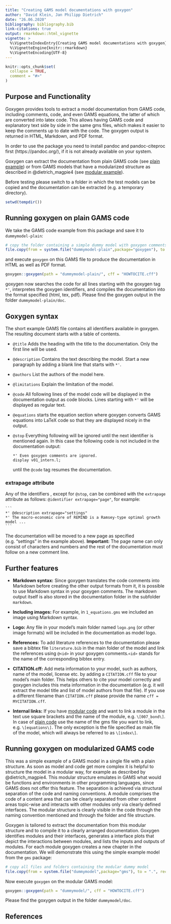 ```yaml
---
title: "Creating GAMS model documentations with goxygen"
author: "David Klein, Jan Philipp Dietrich"
date: "26.06.2020"
bibliography: bibliography.bib
link-citations: true
output: rmarkdown::html_vignette
vignette: >
  %\VignetteIndexEntry{Creating GAMS model documentations with goxygen}
  %\VignetteEngine{knitr::rmarkdown}
  %\VignetteEncoding{UTF-8}
---
```


```r
knitr::opts_chunk$set(
  collapse = TRUE,
  comment = "#>"
)
```

## Purpose and Functionality

Goxygen provides tools to extract a model documentation from GAMS code, including comments, code, and even GAMS equations, the latter of which are converted into latex code. This allows having GAMS code and explanatory text side by side in the same gms files, which makes it easier to keep the comments up to date with the code. The goxygen output is returned in HTML, Markdown, and PDF format.

In order to use the package you need to install pandoc and pandoc-citeproc first (https://pandoc.org/), if it is not already available on your system.

Goxygen can extract the documentation from plain GAMS code (see [plain example](#plain)) or from GAMS models that have a modularized structure as described in @dietrich_magpie4 (see [modular example](#modular)).

Before testing please switch to a folder in which the test models can be copied and the documentation can be extracted (e.g. a temporary directory).

```r
setwd(tempdir())
```

## Running goxygen on plain GAMS code {#plain}

We take the GAMS code example from this package and save it to `dummymodel-plain`:

```r
# copy the folder containing a simple dummy model with goxygen comments 
file.copy(from = system.file("dummymodel-plain",package="goxygen"), to = ".", recursive = TRUE)
```

and execute `goxygen` on this GAMS file to produce the documentation in HTML as well as PDF format.

```r
goxygen::goxygen(path = "dummymodel-plain/", cff = "HOWTOCITE.cff")
```

goxygen now searches the code for all lines starting with the goxygen tag `*'`, interpretes the goxygen identifiers, and compiles the documentation into the format specified (html, tex, pdf). Please find the goxygen output in the folder `dummymodel-plain/doc`.

## Goxygen syntax

The short example GAMS file contains all identifiers available in goxygen. The resulting document starts with a table of contents.

* `@title` Adds the heading with the title to the documentation. Only the first line will be used.

* `@description` Contains the text describing the model. Start a new paragraph by adding a blank line that starts with `*'`.

* `@authors` List the authors of the model here.

* `@limitations` Explain the limitation of the model.

* `@code` All following lines of the model code will be displayed in the documentation output as code blocks. Lines starting with `*'` will be displayed as regular text.

* `@equations` starts the equation section where goxygen converts GAMS equations into LaTeX code so that they are displayed nicely in the output.

* `@stop` Everything following will be ignored until the next identifier is mentioned again. In this case the following code is not included in the documentation output:

    ```
    *' Even goxygen comments are ignored.
    display v01_intern.l;
    ```
    until the `@code` tag resumes the documentation.

### extrapage attribute

Any of the identifiers , except for `@stop`, can be combined with the `extrapage` attribute as follows: `@identifier extrapage="page"`, for example: 

    ```
    *' @description extrapage="settings"
    *' The macro-economic core of REMIND is a Ramsey-type optimal growth model ...
    ```

The documentation will be moved to a new page as specified (e.g. "settings" in the example above). 
**Important:** The page name can only consist of characters and numbers and the rest of the documentation must follow on a new comment line.

    
## Further features

* **Markdown syntax:** Since goxygen translates the code comments into Markdown before creating the other output formats from it, it is possible to use Markdown syntax in your goxygen comments. The markdown output itself is also stored in the documentation folder in the subfolder `markdown`.

* **Including images:** For example, in `1_equations.gms` we included an image using Markdown syntax.

* **Logo:** Any file in your model's main folder named `logo.png` (or other image formats) will be included in the documentation as model logo.

* **References:** To add literature references to the documentation please save a bibtex file `literature.bib` in the main folder of the model and link the references using `@<id>` in your goxygen comments.`<id>` stands for the name of the corresponding bibtex entry.

* **CITATION.cff:** Add meta information to your model, such as authors, name of the model, license etc. by adding a `CITATION.cff` file to your model's main folder. This helps others to cite your model correctly and goxygen includes this meta information in the documentation (e.g. it will extract the model title and list of model authors from that file). If you use a different filename than `CITATION.cff` please provide the name `cff = MYCITATION.cff`.

* **Internal links:** If you have [modular code](#modular) and want to link a module in the text use square brackets and the name of the module, e.g. `\[007_bond\]`. In case of [plain code](#plain) use the name of the gms file you want to link, e.g. `\[equations\]`. The only exception is the file specified as main file of the model, which will always be referred to as `\[index\]`. 

## Running goxygen on modularized GAMS code {#modular}

This was a simple example of a GAMS model in a single file with a plain structure. As soon as model and code get more complex it is helpful to structure the model in a modular way, for example as described by @dietrich_magpie4. This modular structure emulates in GAMS what would be functions and environments in other programming languages, since GAMS does not offer this feature. The separation is achieved via structural separation of the code and naming conventions. A module comprises the code of a content area that can be clearly separated from other content areas topic-wise and interacts with other modules only via clearly defined interfaces. The modular structure is clearly visible in the code through the naming convention mentioned and through the folder and file structure.

Goxygen is tailored to extract the documentation from this modular structure and to compile it to a clearly arranged documentation. Goxygen identifies modules and their interfaces, generates a interface plots that depict the interactions between modules, and lists the inputs and outputs of modules. For each module goxygen creates a new chapter in the documentation. We will demonstrate this using the simple example model from the `gms` package:

```r
# copy all files and folders containing the modular dummy model
file.copy(from = system.file("dummymodel",package="gms"), to = ".", recursive = TRUE)
```

Now execute `goxygen` on the modular GAMS model:

```r
goxygen::goxygen(path = "dummymodel/", cff = "HOWTOCITE.cff")
```

Please find the goxygen output in the folder `dummymodel/doc`.

## References {#references}
